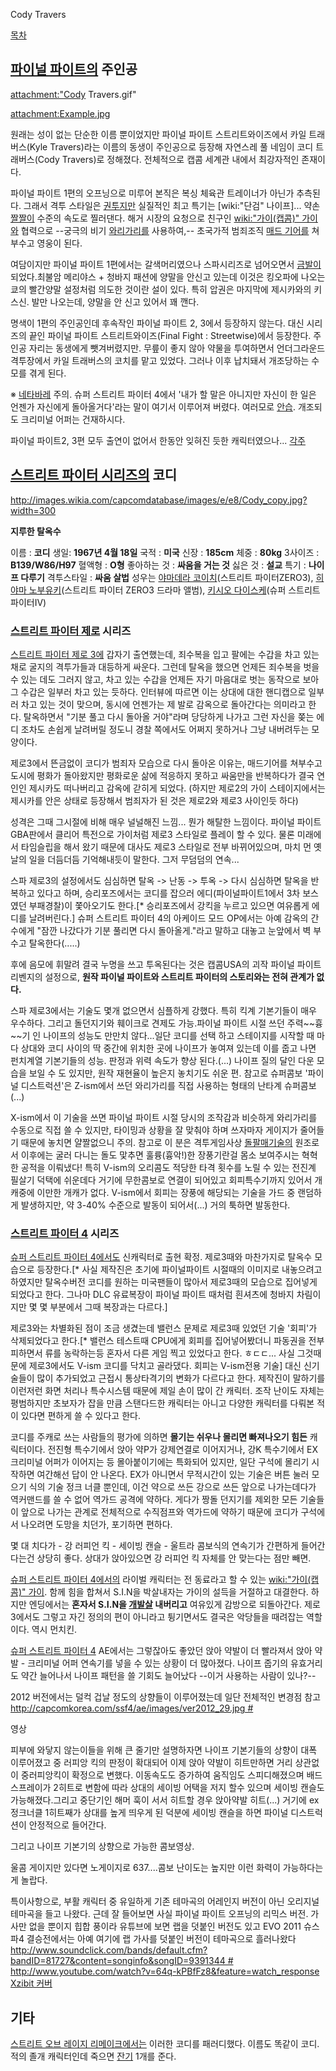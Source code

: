 Cody Travers

[[목차]]

== [[파이널 파이트]]의 주인공 ==
attachment:"Cody Travers.gif"

attachment:Example.jpg

원래는 성이 없는 단순한 이름 뿐이었지만 파이널 파이트 스트리트와이즈에서 카일 트래버스(Kyle Travers)라는 이름의 동생이 주인공으로 등장해 자연스레 풀 네임이 코디 트래버스(Cody Travers)로 정해졌다. 전체적으로 캡콤 세계관 내에서 최강자적인 존재이다.

파이널 파이트 1편의 오프닝으로 미루어 본직은 복싱 체육관 트레이너가 아닌가 추측된다. 그래서 격투 스타일은 [[권투]]지만 실질적인 최고 특기는 [wiki:"단검" 나이프]... 약손 [[짤짤이]] 수준의 속도로 찔러댄다. 해거 시장의 요청으로 친구인 [[wiki:"가이(캡콤)" 가이]]와 협력으로 --궁극의 비기 [[와리가리]]를 사용하여,-- 초국가적 범죄조직 [[매드 기어]]를 쳐부수고 영웅이 된다.

여담이지만 파이널 파이트 1편에서는 갈색머리였으나 스파시리즈로 넘어오면서 [[금발]]이 되었다.최불암 메리야스 + 청바지 패션에 양말을 안신고 있는데 이것은 킹오파에 나오는 쿄의 빨간양말 설정처럼 의도한 것이란 설이 있다. 특히 압권은 마지막에 제시카와의 키스신. 발만 나오는데, 양말을 안 신고 있어서 꽤 깬다.

명색이 1편의 주인공인데 후속작인 파이널 파이트 2, 3에서 등장하지 않는다. 대신 시리즈의 끝인 파이널 파이트 스트리트와이즈(Final Fight : Streetwise)에서 등장한다. 주인공 자리는 동생에게 뺏겨버렸지만. 무릎이 좋지 않아 약물을 투여하면서 언더그라운드 격투장에서 카일 트래버스의 코치를 맡고 있었다. 그러나 이후 납치돼서 개조당하는 수모를 겪게 된다.

{{{#!html
<embed src="http://www.youtube.com/v/YM7qJI9UEhI&amp;hl=ko_KR&amp;fs=1&start=510" type="application/x-shockwave-flash" allowscriptaccess="always" allowfullscreen="true" width="480" height="385"></embed>
}}}
※ [[네타바레]] 주의. 슈퍼 스트리트 파이터 4에서 '내가 할 말은 아니지만 자신이 한 일은 언젠가 자신에게 돌아올거다'라는 말이 여기서 이루어져 버렸다. 여러모로 [[안습]]. 개조되도 크리미널 어퍼는 건재하시다.

파이널 파이트2, 3편 모두 출연이 없어서 한동안 잊혀진 듯한 캐릭터였으나...
[[각주]]
== [[스트리트 파이터 시리즈]]의 코디 ==
http://images.wikia.com/capcomdatabase/images/e/e8/Cody_copy.jpg?width=300

'''지루한 탈옥수'''

이름 : '''코디'''
생일: '''1967년 4월 18일'''
국적 : '''미국'''
신장 : '''185cm'''
체중 : '''80kg'''
3사이즈 : '''B139/W86/H97'''
혈액형 : '''O형'''
좋아하는 것 : '''싸움을 거는 것'''
싫은 것 : '''설교'''
특기 : '''나이프 다루기'''
격투스타일 : '''싸움 살법'''
성우는 [[야마데라 코이치]](스트리트 파이터ZERO3), [[히야마 노부유키]](스트리트 파이터 ZERO3 드라마 앨범), [[키시오 다이스케]](슈퍼 스트리트 파이터IV)

=== [[스트리트 파이터 제로]] 시리즈 ===
[[스트리트 파이터 제로 3]]에 갑자기 출연했는데, 죄수복을 입고 팔에는 수갑을 차고 있는 채로 굴지의 격투가들과 대등하게 싸운다. 그런데 탈옥을 했으면 언제든 죄수복을 벗을 수 있는 데도 그러지 않고, 차고 있는 수갑을 언제든 자기 마음대로 벗는 동작으로 보아 그 수갑은 일부러 차고 있는 듯하다. 인터뷰에 따르면 이는 상대에 대한 핸디캡으로 일부러 차고 있는 것이 맞으며, 동시에 언젠가는 제 발로 감옥으로 돌아간다는 의미라고 한다. 탈옥하면서 "기분 풀고 다시 돌아올 거야"라며 당당하게 나가고 그런 자신을 쫒는 에디 조차도 손쉽게 날려버릴 정도니 경찰 쪽에서도 어쩌지 못하거나 그냥 내버려두는 모양이다.

제로3에서 뜬금없이 코디가 범죄자 모습으로 다시 돌아온 이유는, 매드기어를 쳐부수고 도시에 평화가 돌아왔지만 평화로운 삶에 적응하지 못하고 싸움만을 반복하다가 결국 연인인 제시카도 떠나버리고 감옥에 갇히게 되었다. (하지만 제로2의 가이 스테이지에서는 제시카를 안은 상태로 등장해서 범죄자가 된 것은 제로2와 제로3 사이인듯 하다)

성격은 그때 그시절에 비해 매우 널널해진 느낌... 뭔가 해탈한 느낌이다. 파이널 파이트 GBA판에서 클리어 특전으로 가이처럼 제로3 스타일로 플레이 할 수 있다. 물론 미래에서 타임슬립을 해서 왔기 때문에 대사도 제로3 스타일로 전부 바뀌어있으며, 마치 먼 옛날의 일을 더듬더듬 기억해내듯이 말한다. 그저 무덤덤의 연속...

스파 제로3의 설정에서도 심심하면 탈옥 -> 난동 -> 투옥 -> 다시 심심하면 탈옥을 반복하고 있다고 하며, 승리포즈에서는 코디를 잡으러 에디(파이널파이트1에서 3차 보스였던 부패경찰)이 쫓아오기도 한다.[* 승리포즈에서 강킥을 누르고 있으면 여유롭게 에디를 날려버린다.] 슈퍼 스트리트 파이터 4의 아케이드 모드 OP에서는 아예 감옥의 간수에게 "잠깐 나갔다가 기분 풀리면 다시 돌아올게."라고 말하고 대놓고 눈앞에서 벽 부수고 탈옥한다(.....)

후에 음모에 휘말려 결국 누명을 쓰고 투옥된다는 것은 캡콤USA의 괴작 파이널 파이트 리벤지의 설정으로, '''원작 파이널 파이트와 스트리트 파이터의 스토리와는 전혀 관계가 없다.'''

스파 제로3에서는 기술도 몇개 없으면서 심플하게 강했다. 특히 킥계 기본기들이 매우 우수하다. 그리고 돌던지기와 훼이크로 견제도 가능.파이널 파이트 시절 쓰던 주력~~흉~~기 인 나이프의 성능도 만만치 않다...일단 코디를 선택 하고 스테이지를 시작할 때 마다 상대와 코디 사이의 딱 중간에 위치한 곳에 나이프가 놓여져 있는데 이를 줍고 나면 펀치계열 기본기들의 성능. 판정과 위력 속도가 향상 된다.(...) 나이프 질의 달인 다운 모습을 보일 수 도 있지만, 원작 재현율이 높은지 놓치기도 쉬운 편. 참고로 슈퍼콤보 '파이널 디스트럭션'은 Z-ism에서 쓰던 와리가리를 직접 사용하는 형태의 난타계 슈퍼콤보(...)

X-ism에서 이 기술을 쓰면 파이널 파이트 시절 당시의 조작감과 비슷하게 와리가리를 수동으로 직접 쓸 수 있지만, 타이밍과 상황을 잘 맞춰야 하며 쓰자마자 게이지가 줄어들기 때문에 놓치면 얄짤없으니 주의. 참고로 이 분은 격투게임사상 [[돌]]팔매기술의 원조로서 이후에는 굴러 다니는 돌도 맟추면 훌륭(흉악!)한 장풍기란걸 몸소 보여주시는 혁혁한 공적을 이뤄냈다! 특히 V-ism의 오리콤도 적당한 타격 횟수를 노릴 수 있는 전진계 필살기 덕택에 쉬운데다 거기에 무한콤보로 연결이 되어있고 회피특수기까지 있어서 개캐중에 이만한 개캐가 없다. V-ism에서 회피는 장풍에 해당되는 기술을 가드 중 랜덤하게 발생하지만, 약 3-40% 수준으로 발동이 되어서(...) 거의 툭하면 발동한다.


=== [[스트리트 파이터 4]] 시리즈 ===
[[슈퍼 스트리트 파이터 4]]에서도 신캐릭터로 출현 확정. 제로3때와 마찬가지로 탈옥수 모습으로 등장한다.[* 사실 제작진은 초기에 파이널파이트 시절때의 이미지로 내놓으려고 하였지만 탈옥수버전 코디를 원하는 미국팬들이 많아서 제로3때의 모습으로 집어넣게 되었다고 한다. 그나마 DLC 유료복장이 파이널 파이트 때처럼 흰셔츠에 청바지 차림이지만 몇 몇 부분에서 그때 복장과는 다르다.]

제로3와는 차별화된 점이 조금 생겼는데 밸런스 문제로 제로3때 있었던 기술 '회피'가 삭제되었다고 한다.[* 밸런스 테스트때 CPU에게 회피를 집어넣어봤더니 파동권을 전부 피하면서 류를 농락하는등 혼자서 다른 게임 찍고 있었다고 한다. ㅎㄷㄷ... 사실 그것때문에 제로3에서도 V-ism 코디를 닥치고 골라댔다. 회피는 V-ism전용 기술] 대신 신기술들이 많이 추가되었고 근접시 통상타격기의 변화가 다르다고 한다. 제작진이 말하기를 이런저런 화면 처리나 특수시스템 때문에 제일 손이 많이 간 캐릭터. 조작 난이도 자체는 평범하지만 초보자가 잡을 만큼 스탠다드한 캐릭터는 아니고 다양한 캐릭터를 다뤄본 적이 있다면 편하게 쓸 수 있다고 한다.

코디를 주캐로 쓰는 사람들의 평가에 의하면 '''몰기는 쉬우나 몰리면 빠져나오기 힘든''' 캐릭터이다. 전진형 특수기에서 앉아 약P가 강제연결로 이어지거나, 강K 특수기에서 EX크리미널 어퍼가 이어지는 등 몰아붙이기에는 특화되어 있지만, 일단 구석에 몰리기 시작하면 여간해선 답이 안 나온다. EX가 아니면서 무적시간이 있는 기술은 버튼 눌러 모으기 식의 기술 정크 너클 뿐인데, 이건 약으로 쓰든 강으로 쓰든 앞으로 나가는데다가 역커맨드를 쓸 수 없어 역가드 공격에 약하다. 게다가 짱돌 던지기를 제외한 모든 기술들이 앞으로 나가는 관계로 전체적으로 수직점프와 역가드에 약하기 때문에 코디가 구석에서 나오려면 도망을 치던가, 포기하면 편하다.

{{{#!html
<embed src="http://www.youtube.com/v/Th_m1IeP-MU&color1=0xb1b1b1&color2=0xcfcfcf&hl=ko_KR&feature=player_embedded&fs=1" type="application/x-shockwave-flash" allowfullscreen="true" allowScriptAccess="always" width="600" height="385"></embed>
}}}

몇 대 치다가 - 강 러피언 킥 - 세이빙 캔슬 - 울트라 콤보식의 연속기가 간편하게 들어간다는건 상당히 좋다. 상대가 앉아있으면 강 러피언 킥 자체를 안 맞는다는 점만 빼면.

[[슈퍼 스트리트 파이터 4]]에서의 라이벌 캐릭터는 전 동료라고 할 수 있는 [[wiki:"가이(캡콤)" 가이]]. 함께 힘을 합쳐서 S.I.N을 박살내자는 가이의 설득을 거절하고 대결한다. 하지만 엔딩에서는 '''혼자서 S.I.N을 [[개발살]] 내버리고''' 여유있게 감방으로 되돌아간다. 제로3에서도 그렇고 자긴 정의의 편이 아니라고 튕기면서도 결국은 악당들을 때려잡는 역할이다. 역시 먼치킨.

[[슈퍼 스트리트 파이터 4]] AE에서는 그렇잖아도 좋았던 앉아 약발이 더 빨라져서 앉아 약발 - 크리미널 어퍼 연속기를 넣을 수 있는 상황이 더 많아졌다. 나이프 줍기의 유효거리도 약간 늘어나서 나이프 패턴을 쓸 기회도 늘어났다 --이거 사용하는 사람이 있나?--

2012 버전에서는 덜컥 겁날 정도의 상향들이 이루어졌는데 일단 전체적인 변경점 참고 [[http://capcomkorea.com/ssf4/ae/images/ver2012_29.jpg #]]

{{{#!html
<embed src="http://www.youtube.com/v/li79cvRjxSE?version=3&feature=player_embedded" type="application/x-shockwave-flash" allowfullscreen="true" allowScriptAccess="always" width="640" height="360">
}}}
영상

피부에 와닿지 않는이들을 위해 큰 줄기만 설명하자면 나이프 기본기들의 상향이 대폭 이루어졌고 중 러피앙 킥의 판정이 확대되어 이제 앉아 약발이 히트만하면 거리 상관없이 중러피앙킥이 확정으로 변했다. 이동속도도 증가하여 움직임도 스피디해졌으며 배드 스프레이가 2히트로 변함에 따라 상대의 세이빙 어택을 저지 할수 있으며 세이빙 캔슬도 가능해졌다.그리고 중단기인 해머 훅이 서서 히트할 경우 앉아약발 히트(...) 거기에 ex 정크너클 1히트째가 상대를 높게 띄우게 된 덕분에 세이빙 캔슬을 하면 파이널 디스트럭션이 안정적으로 들어간다.

그리고 나이프 기본기의 상향으로 가능한 콤보영상.

{{{#!html
<embed src="http://www.youtube.com/v/_8suxfxHVsM?version=3&feature=player_embedded" type="application/x-shockwave-flash" allowfullscreen="true" allowScriptAccess="always" width="640" height="360">
}}}울콤 게이지만 있다면 노게이지로 637....콤보 난이도는 높지만 이런 화력이 가능하다는게 놀랍다.

특이사항으로, 부활 캐릭터 중 유일하게 기존 테마곡의 어레인지 버전이 아닌 오리지널 테마곡을 들고 나왔다. 근데 잘 들어보면 사실 파이널 파이트 오프닝의 리믹스 버전. 가사만 없을 뿐이지 힙합 풍이라 유튜브에 보면 랩을 덧붙인 버전도 있고 EVO 2011 슈스파4 결승전에서는 아예 여기에 랩 가사를 덧붙인 버전이 테마곡으로 흘러나왔다 [[http://www.soundclick.com/bands/default.cfm?bandID=81727&content=songinfo&songID=9391344 #]] [[http://www.youtube.com/watch?v=64q-kPBfFz8&feature=watch_response Xzibit 커버]]


== 기타 ==
[[스트리트 오브 레이지 리메이크]]에서는 이러한 코디를 패러디했다. 이름도 똑같이 코디. 적의 졸개 캐릭터인데 죽으면 [[잔기]] 1개를 준다. 
